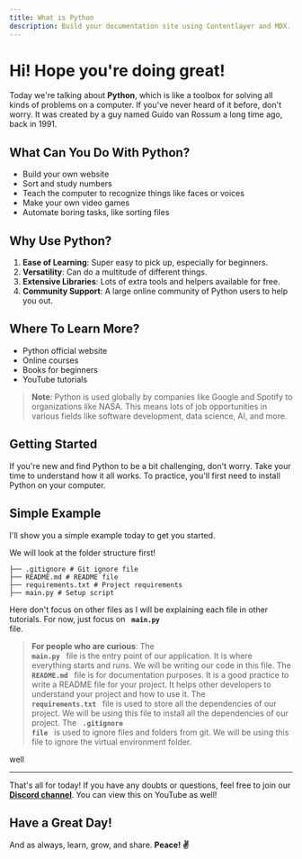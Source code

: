 ```yaml
---
title: What is Python
description: Build your documentation site using Contentlayer and MDX.
---
```


# Hi! Hope you're doing great!

Today we're talking about **Python**, which is like a toolbox for solving all kinds of problems on a computer. If you've never heard of it before, don't worry. It was created by a guy named Guido van Rossum a long time ago, back in 1991.

## What Can You Do With Python?

- Build your own website
- Sort and study numbers
- Teach the computer to recognize things like faces or voices
- Make your own video games
- Automate boring tasks, like sorting files

## Why Use Python?

1. **Ease of Learning**: Super easy to pick up, especially for beginners.
2. **Versatility**: Can do a multitude of different things.
3. **Extensive Libraries**: Lots of extra tools and helpers available for free.
4. **Community Support**: A large online community of Python users to help you out.

## Where To Learn More?

- Python official website
- Online courses
- Books for beginners
- YouTube tutorials

> **Note**: Python is used globally by companies like Google and Spotify to organizations like NASA. This means lots of job opportunities in various fields like software development, data science, AI, and more.

## Getting Started

If you're new and find Python to be a bit challenging, don't worry. Take your time to understand how it all works. To practice, you'll first need to install Python on your computer.




## Simple Example

I'll show you a simple example today to get you started.

We will look at the folder structure first!

```
├── .gitignore # Git ignore file
├── README.md # README file
├── requirements.txt # Project requirements
├── main.py # Setup script
```

Here don't focus on other files as I will be explaining each file in other tutorials. For now, just focus on <code> **main.py** </code> file.



> **For people who are curious**: The <code> **main.py** </code> file is the entry point of our application. It is where everything starts and runs. We will be writing our code in this file.
The <code> **README.md** </code> file is for documentation purposes. It is a good practice to write a README file for your project. It helps other developers to understand your project and how to use it. 
The <code> **requirements.txt** </code> file is used to store all the dependencies of our project. We will be using this file to install all the dependencies of our project.
 The <code> **.gitignore file** </code> is used to ignore files and folders from git. We will be using this file to ignore the virtual environment folder.

well
<CodeBlockComponent code='print("hello montek 👋")' language="python"/>



---

That's all for today! If you have any doubts or questions, feel free to join our [**Discord channel**](https://discord.com/invite/8tFHup743H). You can view this on YouTube as well!

<YouTubeComponent url="https://www.youtube.com/watch?v=example" />

## Have a Great Day!

And as always, learn, grow, and share. **Peace! ✌️**


